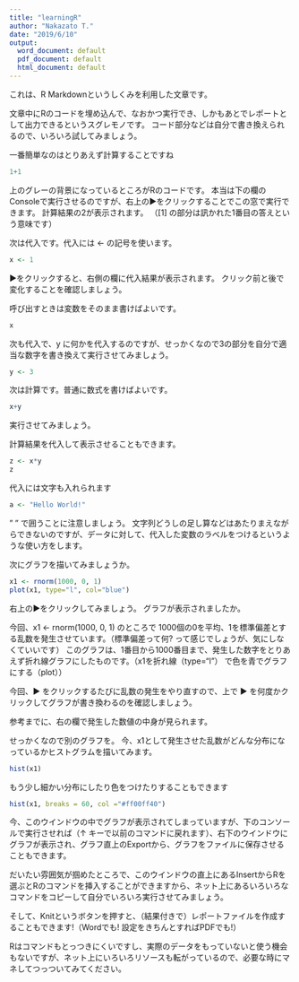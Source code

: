 ```yaml
---
title: "learningR"
author: "Nakazato T."
date: "2019/6/10"
output:
  word_document: default
  pdf_document: default
  html_document: default
---
```


これは、R Markdownというしくみを利用した文章です。

文章中にRのコードを埋め込んで、なおかつ実行でき、しかもあとでレポートとして出力できるというスグレモノです。
コード部分などは自分で書き換えられるので、いろいろ試してみましょう。

一番簡単なのはとりあえず計算することですね
```r
1+1
```

上のグレーの背景になっているところがRのコードです。
本当は下の欄のConsoleで実行させるのですが、右上の▶︎をクリックすることでこの窓で実行できます。
計算結果の2が表示されます。
（[1] の部分は訊かれた1番目の答えという意味です）

次は代入です。代入には <- の記号を使います。
```r
x <- 1
```

▶︎をクリックすると、右側の欄に代入結果が表示されます。
クリック前と後で変化することを確認しましょう。

呼び出すときは変数をそのまま書けばよいです。
```r
x
```

次も代入で、y に何かを代入するのですが、せっかくなので3の部分を自分で適当な数字を書き換えて実行させてみましょう。

```r
y <- 3
```


次は計算です。普通に数式を書けばよいです。

```r
x+y
```

実行させてみましょう。

計算結果を代入して表示させることもできます。
```r
z <- x*y
z
```

代入には文字も入れられます
```r
a <- "Hello World!"
```
" " で囲うことに注意しましょう。
文字列どうしの足し算などはあたりまえながらできないのですが、データに対して、代入した変数のラベルをつけるというような使い方をします。



次にグラフを描いてみましょうか。

```r
x1 <- rnorm(1000, 0, 1)
plot(x1, type="l", col="blue")
```

右上の▶︎をクリックしてみましょう。
グラフが表示されましたか。

今回、x1 <- rnorm(1000, 0, 1) のところで
1000個の0を平均、1を標準偏差とする乱数を発生させています。（標準偏差って何? って感じでしょうが、気にしなくていいです）
このグラフは、1番目から1000番目まで、発生した数字をとりあえず折れ線グラフにしたものです。（x1を折れ線（type="l"） で色を青でグラフにする（plot））

今回、▶ をクリックするたびに乱数の発生をやり直すので、上で ▶ を何度かクリックしてグラフが書き換わるのを確認しましょう。

参考までに、右の欄で発生した数値の中身が見られます。

せっかくなので別のグラフを。
今、x1として発生させた乱数がどんな分布になっているかヒストグラムを描いてみます。
```r
hist(x1)
```

もう少し細かい分布にしたり色をつけたりすることもできます

```r
hist(x1, breaks = 60, col ="#ff00ff40")
```

今、このウインドウの中でグラフが表示されてしまっていますが、下のコンソールで実行させれば（↑ キーで以前のコマンドに戻れます）、右下のウインドウにグラフが表示され、グラフ直上のExportから、グラフをファイルに保存させることもできます。

だいたい雰囲気が掴めたところで、このウインドウの直上にあるInsertからRを選ぶとRのコマンドを挿入することができますから、ネット上にあるいろいろなコマンドをコピーして自分でいろいろ実行させてみましょう。

そして、Knitというボタンを押すと、（結果付きで）レポートファイルを作成することもできます!（Wordでも! 設定をきちんとすればPDFでも!）

Rはコマンドもとっつきにくいですし、実際のデータをもっていないと使う機会もないですが、ネット上にいろいろリソースも転がっているので、必要な時にマネしてつっついてみてください。

